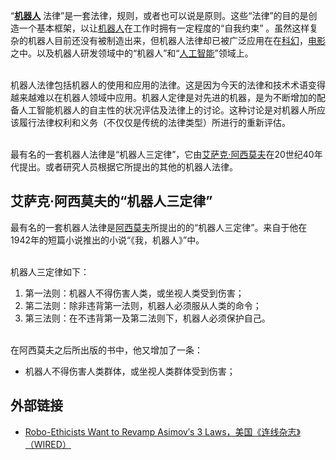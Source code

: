 {{unreferenced|time=2014-06-20T14:52:32+00:00}}
“''' [[机器人|机器人]]  ''' 法律”是一套法律，规则，或者也可以说是原则。这些“法律”的目的是创造一个基本框架，以让[[机器人|机器人]]在工作时拥有一定程度的“自我约束” 。虽然这样复杂的机器人目前还没有被制造出来，但机器人法律却已被广泛应用在在[[科幻|科幻]]，[[电影|电影]]之中。以及机器人研发领域中的“机器人”和“[[人工智能|人工智能]]”领域上。

<br>机器人法律包括机器人的使用和应用的法律。这是因为今天的法律和技术术语变得越来越难以在机器人领域中应用。机器人定律是对先进的机器，是为不断增加的配备人工智能机器人的自主性的状况评估及法律上的讨论。这种讨论是对机器人所应该履行法律权利和义务（不仅仅是传统的法律类型）所进行的重新评估。

<br>最有名的一套机器人法律是“机器人三定律”，它由[[艾萨克·阿西莫夫|艾萨克·阿西莫夫]]在20世纪40年代提出。或者研究人员根据它所提出的其他的机器人法律。

==艾萨克·阿西莫夫的“机器人三定律”==
{{main|机器人三定律}}
最有名的一套机器人法律是[[阿西莫夫|阿西莫夫]]所提出的的“机器人三定律”。来自于他在1942年的短篇小说推出的小说“《我，机器人》”中。

<br>机器人三定律如下：

#第一法则：机器人不得伤害人类，或坐视人类受到伤害；
#第二法则：除非违背第一法则，机器人必须服从人类的命令；
#第三法则：在不违背第一及第二法则下，机器人必须保护自己。

<br>在阿西莫夫之后所出版的书中，他又增加了一条：
*机器人不得伤害人类群体，或坐视人类群体受到伤害；


==外部链接==
*[http://www.wired.com/2009/07/robo-ethics/ Robo-Ethicists Want to Revamp Asimov′s 3 Laws，美国《连线杂志》（WIRED）] {{Wayback|url=http://www.wired.com/2009/07/robo-ethics/ |date=20201109042008 }}